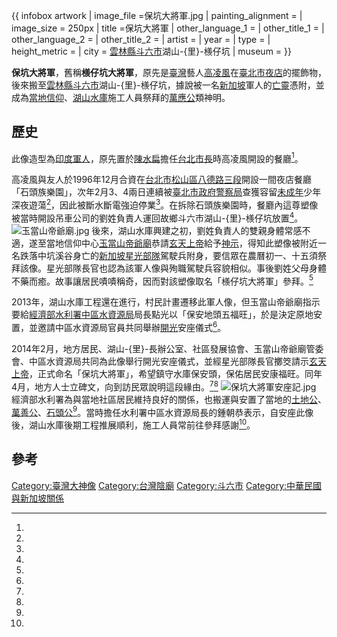 {{coord|23.692114|120.622072|display=title}}
{{ infobox artwork
| image_file         =保坑大將軍.jpg
| painting_alignment = 
| image_size         = 250px
| title              =保坑大將軍
| other_language_1   =
| other_title_1      =
| other_language_2   =
| other_title_2      = 
| artist             = 
| year               = 
| type               = 
| height_metric      = 
| city               = {{ROC-TW}}[[雲林縣|雲林縣]][[斗六市|斗六市]]湖山-{里}-檨仔坑
| museum             =
}}

'''保坑大將軍'''，舊稱'''檨仔坑大將軍'''，原先是[[臺灣|臺灣]]藝人[[高凌風|高凌風]]在[[臺北市|臺北市]][[夜店|夜店]]的擺飾物，後來搬至[[雲林縣|雲林縣]][[斗六市|斗六市]]湖山-{里}-檨仔坑，據說被一名[[新加坡|新加坡]]軍人的[[亡靈|亡靈]]憑附，並成為[[台灣民間信仰|當地信仰]]、[[湖山水庫|湖山水庫]]施工人員祭拜的[[萬應公|萬應公]]類神明。

==歷史==
此像造型為[[印度軍事|印度軍人]]，原先置於[[陳水扁|陳水扁]]擔任[[台北市長|台北市長]]時高凌風開設的餐廳<ref name="胡瑋芳"/>。

高凌風與友人於1996年12月合資在[[台北市|台北市]][[松山區_(臺北市)|松山區]][[八德路_(臺北市)|八德路三段]]開設一間夜店餐廳「石頭族樂園」，次年2月3、4兩日連續被[[臺北市政府警察局|臺北市政府警察局]]查獲容留[[未成年|未成年]]少年深夜遊蕩<ref name="王汝聰"/>，因此被斷水斷電強迫停業<ref name="范植明"/>。在拆除石頭族樂園時，餐廳內這尊塑像被當時開設吊車公司的劉姓負責人運回故鄉斗六市湖山-{里}-檨仔坑放置<ref name="胡瑋芳"/>。
[[File:玉當山帝爺廟.jpg|thumb]]
後來，湖山水庫興建之初，劉姓負責人的雙親身體常感不適，遂至當地信仰中心[[玉當山帝爺廟|玉當山帝爺廟]]恭請[[玄天上帝|玄天上帝]]給予[[神示|神示]]，得知此塑像被附近一名跌落中坑溪谷身亡的[[新加坡|新加坡]][[星光部隊|星光部隊]]駕駛兵附身，要信眾在農曆初一、十五須祭拜該像。星光部隊長官也認為該軍人像與殉職駕駛兵容貌相似。事後劉姓父母身體不藥而癒。故事讓居民嘖嘖稱奇，因而對該塑像取名「檨仔坑大將軍」參拜。<ref name="胡瑋芳"/>

2013年，湖山水庫工程還在進行，村民計畫遷移此軍人像，但玉當山帝爺廟指示要給[[經濟部水利署中區水資源局|經濟部水利署中區水資源局]]局長點光以「保安地頭五福旺」，於是決定原地安置，並邀請中區水資源局官員共同舉辦[[開光|開光]]安座儀式<ref name="林國賢"/>。

2014年2月，地方居民、湖山-{里}-長辦公室、社區發展協會、玉當山帝爺廟管委會、中區水資源局共同為此像舉行開光安座儀式，並經星光部隊長官擲筊請示[[玄天上帝|玄天上帝]]，正式命名「保坑大將軍」，希望鎮守水庫保安頭，保佑居民安康福旺。同年4月，地方人士立碑文，向到訪民眾說明這段緣由。<ref name="胡瑋芳"/><ref name="林國賢"/>
[[File:保坑大將軍安座記.jpg|thumb]]
經濟部水利署為與當地社區居民維持良好的關係，也搬運與安置了當地的[[土地公|土地公]]、[[萬善公|萬善公]]、[[石頭公|石頭公]]<ref name="鍾麗如"/>。當時擔任水利署中區水資源局長的鍾朝恭表示，自安座此像後，湖山水庫後期工程推展順利，施工人員常前往參拜感謝<ref name="胡瑋芳"/>。

== 參考 ==
{{portal box|臺灣|藝術|宗教}}
{{reflist|1|refs=

<ref name="胡瑋芳">{{Cite news|url=|title=從台北到湖山 將軍像守水庫|author=胡瑋芳|language=zh-tw|publisher=《聯合報》|date=2015-12-15|accessdate=}}</ref>


<ref name="王汝聰">{{Cite news|url=|title=深夜容留少年 石頭族樂園老闆將法辦 高凌風稱已退股 但營利證件未改名 警方決依法函送|author=王汝聰|language=zh-tw|publisher=《聯合報》|date=1997-03-03|accessdate=}}</ref>


<ref name="范植明">{{Cite news|url=|title=【新聞焦點人物】高凌風 選議員為打扁|author=范植明|language=zh-tw|publisher=《聯合報》|date=1998-10-06|accessdate=}}</ref>


<ref name="林國賢">{{Cite news|url=http://news.ltn.com.tw/news/society/paper/957534|title=保坑將軍 鎮守湖山水庫|author=林國賢|language=zh-tw|publisher=《自由時報》|date=2016-02-11|accessdate=2017-02-01|archive-date=2018-12-12|archive-url=https://web.archive.org/web/20181212025601/http://news.ltn.com.tw/news/society/paper/957534|dead-url=no}}</ref>


<ref name="鍾麗如">{{Cite news|url=http://www.twtimes.com.tw/index.php?page=news&nid=418643|title=湖山水庫明年七月啟用|author=鍾麗如|language=zh-tw|publisher=《臺灣時報》|date=2014-06-18|accessdate=2017-02-01}}{{Dead link|date=2019年12月 |bot=InternetArchiveBot |fix-attempted=yes }}</ref>

}}

[[Category:臺灣大神像|Category:臺灣大神像]]
[[Category:台灣陰廟|Category:台灣陰廟]]
[[Category:斗六市|Category:斗六市]]
[[Category:中華民國與新加坡關係|Category:中華民國與新加坡關係]]